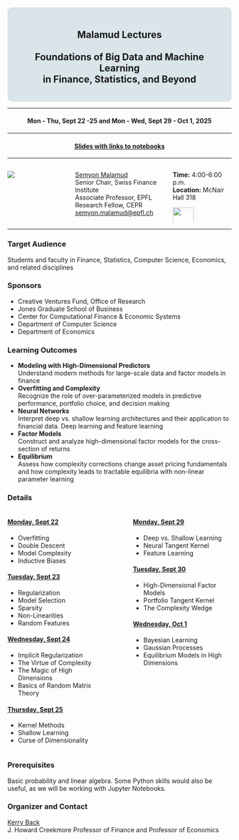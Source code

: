 ::: {style="text-align: center; background-color: #dae5ea; padding: 20px; border-radius: 10px;"}

## Malamud Lectures<br><br>Foundations of Big Data and Machine Learning <br>in Finance, Statistics, and Beyond
:::

---

::: {style="text-align: center;"}

#### Mon - Thu, Sept 22 -25 and Mon - Wed, Sept 29 - Oct 1, 2025

:::

---

::: {style="text-align: center;"}

#### [Slides with links to notebooks](Slides1_IntroToML.pdf)

:::

---

:::: {.columns}
::: {.column width="20%"} 
![](photo.jpg)
:::
::: {.column width="5%"}
:::
::: {.column width="45%"} 
[Semyon Malamud](https://www.epfl.ch/labs/sfi-sm/)<br>
Senior Chair, Swiss Finance Institute <br>
Associate Professor, EPFL<br>
Research Fellow, CEPR<br>
[semyon.malamud@epfl.ch](mailto:semyon.malamud@epfl.ch)
:::
::: {.column width="30%"}
**Time:** 4:00-6:00 p.m.  
**Location:** McNair Hall 318  

![](RiceUniversity.png){width="60%"}
:::
::::

---

### Target Audience

Students and faculty in Finance, Statistics, Computer Science, Economics, and related disciplines 

### Sponsors

- Creative Ventures Fund, Office of Research
- Jones Graduate School of Business
- Center for Computational Finance & Economic Systems
- Department of Computer Science
- Department of Economics

### Learning Outcomes

- **Modeling with High-Dimensional Predictors**<br>Understand modern methods for large-scale data and factor models in finance
- **Overfitting and Complexity**<br>Recognize the role of over-parameterized models in predictive performance, portfolio choice, and decision making
- **Neural Networks**<br>Interpret deep vs. shallow learning architectures and their application to financial data. Deep learning and feature learning
- **Factor Models**<br>Construct and analyze high-dimensional factor models for the cross-section of returns
- **Equilibrium**<br>Assess how complexity corrections change asset pricing fundamentals and how complexity leads to tractable equilibria with non-linear parameter learning

### Details

:::: {.columns}
::: {.column width="48%"}
#### [Monday, Sept 22](lecture1.qmd)
- Overfitting
- Double Descent
- Model Complexity
- Inductive Biases

#### [Tuesday, Sept 23](lecture2.qmd)
- Regularization
- Model Selection
- Sparsity
- Non-Linearities
- Random Features

#### [Wednesday, Sept 24](lecture3.qmd)
- Implicit Regularization
- The Virtue of Complexity
- The Magic of High Dimensions
- Basics of Random Matrix Theory

#### [Thursday, Sept 25](lecture4.qmd)
- Kernel Methods
- Shallow Learning
- Curse of Dimensionality
:::

::: {.column width="4%"}
:::

::: {.column width="48%"}
#### [Monday, Sept 29](lecture5.qmd)
- Deep vs. Shallow Learning
- Neural Tangent Kernel
- Feature Learning

#### [Tuesday, Sept 30](lecture6.qmd)
- High-Dimensional Factor Models
- Portfolio Tangent Kernel
- The Complexity Wedge

#### [Wednesday, Oct 1](lecture7.qmd)
- Bayesian Learning
- Gaussian Processes
- Equilibrium Models in High Dimensions
:::
::::

### Prerequisites

Basic probability and linear algebra. Some Python skills would also be useful, as we will be working with Jupyter Notebooks.

### Organizer and Contact

[Kerry Back](mailto:kerry.e.back@rice.edu)<br>
J. Howard Creekmore Professor of Finance and Professor of Economics



